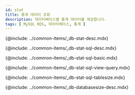 ```yaml
---
id: stat
title: 통계 데이터 조회
description: 데이터베이스별 통계 데이터를 제공합니다.
tags: [ MySQL RDS, 데이터베이스, 통계 ]
---
```



<!-- 개요 -->
{@include: ../common-items/_db-stat-desc.mdx}

<!-- SQL 통계 -->
{@include: ../common-items/_db-stat-sql-desc.mdx}

<!-- SQL 통계 기본 사용 안내 -->
{@include: ../common-items/_db-stat-sql-basic.mdx}  

<!-- 쿼리별 수행 추이, 자세히 보기 -->
{@include: ../common-items/_db-stat-sql-view-query.mdx}

<!-- 테이블 사이즈 증감 -->
{@include: ../common-items/_db-stat-sql-tablesize.mdx}  

<!-- 데이터베이스 사이즈 -->
{@include: ../common-items/_db-databasesize-desc.mdx}